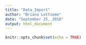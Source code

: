```yaml
---
title: "Data_Import"
author: "Briana Lettsome"
date: "September 25, 2018"
output: html_document
---
```


```r
knitr::opts_chunk$set(echo = TRUE)
```

